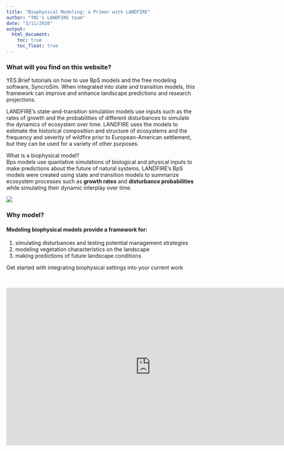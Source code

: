 ---
title: "Biophysical Modeling: a Primer with LANDFIRE"
author: "TNC's LANDFIRE team"
date: "3/11/2020"
output:
  html_document:
    toc: true
    toc_float: true
---



### What will you find on this website?

YES.Brief tutorials on how to use BpS models and the free modeling software, SyncroSim. When integrated into state and transition models, this framework can improve and enhance landscape predictions and research projections.  

LANDFIRE’s state-and-transition simulation models use inputs such as the rates of growth and the probabilities of different disturbances to simulate the dynamics of ecosystem over time. LANDFIRE uses the models to estimate the historical composition and structure of ecosystems and the frequency and severity of wildfire prior to European-American settlement, but they can be used for a variety of other purposes.

What is a biophysical model?  
Bps models use quantative simulations of biological and physical inputs to make predictions about the future of natural systems. LANDFIRE's BpS models were created using state and transition models to summarize ecosystem processes such as **growth rates** and **disturbance probabilities** while simulating their dynamic interplay over time. 

![](inputmodel.png)

### Why model?  
#### Modeling biophysical models provide a framework for:  

1. simulating disturbances and testing potential management strategies  
2. modeling vegetation characteristics on the landscape  
3. making predictions of future landscape conditions
<br>

Get started with integrating biophysical settings into your current work

<br>

<iframe width="760" height="415" src="https://www.youtube.com/embed/8GLboPfOIJ4" frameborder="0" allow="accelerometer; autoplay; encrypted-media; gyroscope; picture-in-picture" allowfullscreen></iframe>


